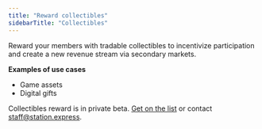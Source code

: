 ```yaml
---
title: "Reward collectibles"
sidebarTitle: "Collectibles"
---
```


Reward your members with tradable collectibles to incentivize participation and create a new revenue stream via secondary markets.

**Examples of use cases**

- Game assets
- Digital gifts

Collectibles reward is in private beta. [Get on the list](https://6vdcjqzyfj3.typeform.com/to/x3xer1Rs) or contact staff@station.express.
